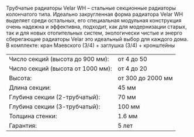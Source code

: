 <span class="leading-6">
  Трубчатые радиаторы Velar WH – стальные секционные радиаторы колончатого типа.
  Идеально закругленная форма радиатора Velar WH выделяет среди остальных, его
  специальная модульная конструкция очень надежна и эффективна, подходит, как
  для модернизации старых, так и для новых отопительных систем, экологически
  чистые и энерго сберегающие радиаторы Velar это идеальный выбор для каждого
  дома.
</span>
<span class="leading-6">
  В комплекте: кран Маевского (3/4) + заглушка (3/4) + кронштейны
</span>

<table class="text-xs w-full">
  <tr class="hover:bg-neutral-100">
    <td class="py-1 px-1">Число секций (высота до 900 мм):</td>
    <td class="py-1">от 4 до 50</td>
  </tr>
  <tr class="hover:bg-neutral-100">
    <td class="py-1 px-1">Число секций (высота от 1000 мм):</td>
    <td class="py-1">от 4 до 20</td>
  </tr>
  <tr class="hover:bg-neutral-100">
    <td class="py-1 px-1">Высота:</td>
    <td class="py-1">от 300 до 2000 мм</td>
  </tr>
  <tr class="hover:bg-neutral-100">
    <td class="py-1 px-1">Длина секции:</td>
    <td class="py-1">45 мм</td>
  </tr>
  <tr class="hover:bg-neutral-100">
    <td class="py-1 px-1">Глубина секции (2-трубчатый):</td>
    <td class="py-1">70 мм</td>
  </tr>
  <tr class="hover:bg-neutral-100">
    <td class="py-1 px-1">Глубина секции (3-трубчатый):</td>
    <td class="py-1">100 мм</td>
  </tr>
  <tr class="hover:bg-neutral-100">
    <td class="py-1 px-1">Толщина стенки:</td>
    <td class="py-1">1.6 мм</td>
  </tr>
  <tr class="hover:bg-neutral-100">
    <td class="py-1 px-1">Гарантия:</td>
    <td class="py-1">5 лет</td>
  </tr>
</table>
